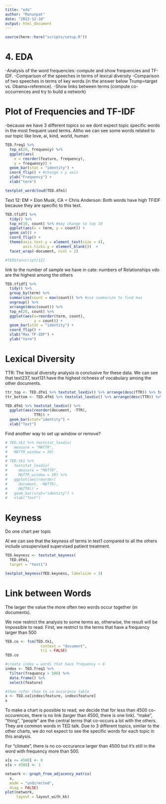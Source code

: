 ```yaml
---
title: "eda"
author: "Manunpat"
date: "2022-12-10"
output: html_document
---
```


```r
source(here::here("scripts/setup.R"))
```

# 4. EDA   

-Analysis of the word frequencies: compute and show frequencies and TF-IDF.
-Comparison of the speeches in terms of lexical diversity
-Comparison of two speeches in terms of key words (in the answer below Trump=target vs. Obama=reference).
-Show links between terms (compute co-occurrences and try to build a network)

# Plot of Frequencies and TF-IDF
-because we have 3 different topics so we dont expect topic specific words in the most frequent used terms. Altho we can see some words related to our topic like love, ai, kind, world, human
```r
TED.freq1 %>% 
  top_n(20, frequency) %>%
  ggplot(aes(
    x = reorder(feature, frequency),
    y = frequency)) + 
  geom_bar(stat = "identity") +
  coord_flip() + #change x y axis
  ylab("Frequency") + 
  xlab("term")
```


```r

textplot_wordcloud(TED.dfm1) 

```

Text 12: EM = Elon Musk, CA = Chris Anderson: Both words have high TFIDF because they are specific to this text.
```r
TED.tfidf1 %>% 
  tidy() %>% 
  top_n(10, count) %>% #may change to top 10
  ggplot(aes(x = term, y = count)) + 
  geom_col() + 
  coord_flip() + 
  theme(axis.text.y = element_text(size = 4),
        axis.ticks.y = element_blank())  + 
  facet_wrap(~document, ncol = 2)

#TED$tanscript[12]

```

link to the number of sample we have in cate: numbers of Relationships vdo are the highest among the others 
```r
TED.tfidf1 %>% 
  tidy() %>%
  group_by(term) %>%
  summarize(count = max(count)) %>% #use summarize to find max
  ungroup() %>% 
  arrange(desc(count)) %>%
  top_n(20, count) %>%
  ggplot(aes(x=reorder(term, count),
             y = count)) + 
  geom_bar(stat = "identity") + 
  coord_flip() +
  xlab("Max TF-IDF") + 
  ylab("term")
```


# Lexical Diversity
TTR: The lexical diversity analysis is conclusive for these data. We can see that text237, text131 have the highest richness of vocabulary among the other documents.

```r
ttr_top <- TED.dfm1 %>% textstat_lexdiv() %>% arrange(desc(TTR)) %>% top_n(10, TTR)
ttr_bottom <- TED.dfm1 %>% textstat_lexdiv() %>% arrange(desc(TTR)) %>% top_n(-10, TTR)

TED.dfm1 %>% textstat_lexdiv() %>% 
  ggplot(aes(reorder(document, -TTR),
             TTR)) + 
  geom_bar(stat="identity") +
  xlab("Text")
```

Find another way to set up window or remove?
```r
# TED.tk1 %>% textstat_lexdiv(
#   measure = "MATTR",
#   MATTR_window = 20)
# 
# TED.tk1 %>% 
#   textstat_lexdiv(
#     measure = "MATTR",
#     MATTR_window = 20) %>% 
#   ggplot(aes(reorder(
#     document, -MATTR),
#     MATTR)) + 
#   geom_bar(stat="identity") +
#   xlab("Text")
```

# Keyness
Do one chart per topic

AI
we can see that the keyness of terms in text1 compared to all the others include unsupervised supervised patient treatment. 
```r
TED.keyness <- textstat_keyness(
  TED.dfm1,
  target = "text1")

textplot_keyness(TED.keyness, labelsize = 3) 
```

# Link between Words

The larger the value the more often two words occur together (in documents).

We now restrict the analysis to some terms as, otherwise, the result will be impossible to read. First, we restrict to the terms that have a frequency larger than 500
```r
TED.co <- fcm(TED.tk1, 
                context = "document", 
                tri = FALSE)
TED.co
```

```r
#create index = words that have frequency > 8
index <- TED.freq1 %>% 
  filter(frequency > 500) %>% 
  data.frame() %>% 
  select(feature)

#then refer them to co occurance table
x <- TED.co[index$feature, index$feature]
x
```

To make a chart is possible to read, we decide that for less than 4500 co-occurences, there is no link (larger than 4500, there is one link).
“make”, "thing", "people" are the central terms that co-occurs a lot with the others. They are common words in TED talk. Due to 3 different topics, similar to the other charts, we do not expect to see the specific words for each topic in this analysis.

For "climate", there is no co-occurance larger than 4500 but it's still in the word with frequency more than 500.

```r
x[x <= 4500] <- 0
x[x > 4500] <- 1

network <- graph_from_adjacency_matrix(
  x,
  mode = "undirected",
  diag = FALSE)
plot(network,
     layout = layout_with_kk)

```



